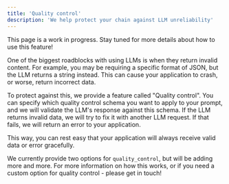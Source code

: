 ```yaml
---
title: 'Quality control'
description: 'We help protect your chain against LLM unreliability'
---
```


<Info>
    This page is a work in progress. Stay tuned for more details about how to
    use this feature!
</Info>

One of the biggest roadblocks with using LLMs is when they return invalid content. For example, you may be requiring a specific format of JSON, but the LLM returns a string instead. This can cause your application to crash, or worse, return incorrect data.

To protect against this, we provide a feature called "Quality control". You can specify which quality control schema you want to apply to your prompt, and we will validate the LLM's response against this schema. If the LLM returns invalid data, we will try to fix it with another LLM request. If that fails, we will return an error to your application.

This way, you can rest easy that your application will always receive valid data or error gracefully.

We currently provide two options for `quality_control`, but will be adding more and more. For more information on how this works, or if you need a custom option for quality control - please get in touch!
